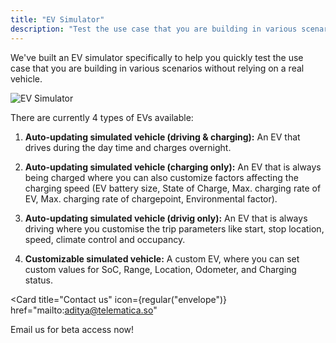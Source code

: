 ```yaml
---
title: "EV Simulator"
description: "Test the use case that you are building in various scenarios"
---
```


We've built an EV simulator specifically to help you quickly test the use case that you are building in various scenarios without relying on a real vehicle.

![EV Simulator](/images/reference/ev-simulator.png "EV Simulator")

 
 There are currently 4 types of EVs available:
 1. __Auto-updating simulated vehicle (driving & charging):__ 
 An EV that drives during the day time and charges overnight. 

2. __Auto-updating simulated vehicle (charging only):__ 
 An EV that is always being charged where you can also customize factors affecting the charging speed (EV battery size, State of Charge, Max. charging rate of EV, Max. charging rate of chargepoint, Environmental factor).

3. __Auto-updating simulated vehicle (drivig only):__ 
 An EV that is always driving where you customise the trip parameters like start, stop location, speed, climate control and occupancy.

4. __Customizable simulated vehicle:__
A custom EV, where you can set custom values for SoC, Range, Location, Odometer, and Charging status.



<Card
  title="Contact us"
  icon={regular("envelope")}
  href="mailto:aditya@telematica.so"
>
  Email us for beta access now!
</Card>

